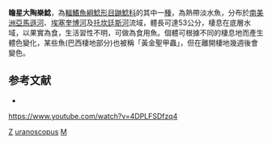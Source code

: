 {{Speciesbox
| taxon = Megalodoras uranoscopus
| binomial_authority = [[Eigenmann|Eigenmann]] & [[Eigenmann|Eigenmann]], 1888
| status = NE
| status_system = IUCN3.1
| synonyms = *''Doras uranoscopus'', Eigenmann & Eigenmann, 1888
*''Hoplodoras uranoscopus'', Eigenmann & Eigenmann, 1888
*''Oxydoras huberi'', Steindachner, 1911
}}

'''瞻星大陶樂鯰'''，為[[輻鰭魚綱|輻鰭魚綱]][[鯰形目|鯰形目]][[鼬鯰科|鼬鯰科]]的其中一[[種|種]]，為熱帶淡水魚，分布於[[南美洲|南美洲]][[亞馬遜河|亞馬遜河]]、[[埃塞奎博河|埃塞奎博河]]及[[托坎廷斯河|托坎廷斯河]]流域，體長可達53公分，棲息在底層水域，以果實為食，生活習性不明，可做為食用魚。個體可根據不同的棲息地而產生體色變化，某些魚(巴西棲地部分)也被稱「黃金聖甲蟲」，但在離開棲地幾週後會變色。

==参考文献==
*{{FishBase_species|genus=Megalodoras|species=uranoscopus|year=2015|month=7}}
https://www.youtube.com/watch?v=4DPLFSDfzq4 {{Wayback|url=https://www.youtube.com/watch?v=4DPLFSDfzq4 |date=20211110190857 }}

{{Taxonbar}}
[[Category:食用魚|Z]]
[[Category:大陶樂鯰屬|uranoscopus]]
[[Category:1888年描述的鱼类|M]]